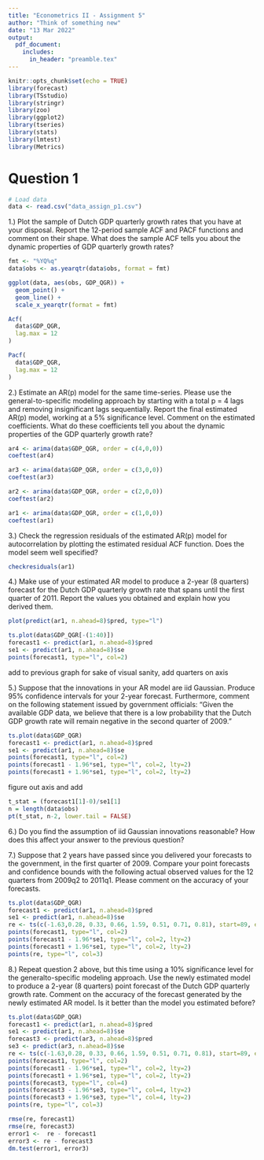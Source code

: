 ```yaml
---
title: "Econometrics II - Assignment 5"
author: "Think of something new"
date: "13 Mar 2022"
output:
  pdf_document:
    includes:
      in_header: "preamble.tex"
---
```


```r
knitr::opts_chunk$set(echo = TRUE)
library(forecast)
library(TSstudio)
library(stringr)
library(zoo)
library(ggplot2)
library(tseries)
library(stats)
library(lmtest)
library(Metrics)
```

# Question 1

```r
# Load data
data <- read.csv("data_assign_p1.csv")
```

1.) Plot the sample of Dutch GDP quarterly growth rates that you have at your disposal. Report the 12-period sample ACF and PACF functions and comment on their shape. What does the sample ACF tells you about the dynamic properties of GDP quarterly growth rates?

```r
fmt <- "%YQ%q"
data$obs <- as.yearqtr(data$obs, format = fmt)
```


```r
ggplot(data, aes(obs, GDP_QGR)) + 
  geom_point() + 
  geom_line() +
  scale_x_yearqtr(format = fmt)
```
```r
Acf(
  data$GDP_QGR,
  lag.max = 12
)
```
```r
Pacf(
  data$GDP_QGR,
  lag.max = 12
)
```

2.) Estimate an AR(p) model for the same time-series. Please use the general-to-specific modeling approach by starting with a total p = 4 lags and removing insignificant lags sequentially. Report the final estimated AR(p) model, working at a 5% significance level. Comment on the estimated coefficients. What do these coefficients tell you about the dynamic properties of the GDP quarterly growth rate?


```r
ar4 <- arima(data$GDP_QGR, order = c(4,0,0))
coeftest(ar4)
```

```r
ar3 <- arima(data$GDP_QGR, order = c(3,0,0))
coeftest(ar3)
```

```r
ar2 <- arima(data$GDP_QGR, order = c(2,0,0))
coeftest(ar2)
```

```r
ar1 <- arima(data$GDP_QGR, order = c(1,0,0))
coeftest(ar1)
```

3.) Check the regression residuals of the estimated AR(p) model for autocorrelation by plotting the estimated residual ACF function. Does the model seem well specified?
```r
checkresiduals(ar1)
```

4.) Make use of your estimated AR model to produce a 2-year (8 quarters) forecast for the Dutch GDP quarterly growth rate that spans until the first quarter of 2011. Report the values you obtained and explain how you derived them.

```r
plot(predict(ar1, n.ahead=8)$pred, type="l")
```
```r
ts.plot(data$GDP_QGR[-(1:40)])
forecast1 <- predict(ar1, n.ahead=8)$pred
se1 <- predict(ar1, n.ahead=8)$se
points(forecast1, type="l", col=2)
```
add to previous graph for sake of visual sanity, add quarters on axis

5.)  Suppose that the innovations in your AR model are iid Gaussian. Produce 95% confidence intervals for your 2-year forecast. Furthermore, comment on the following statement issued by government officials: “Given the available GDP data, we believe that there is a low probability that the Dutch GDP growth rate will remain negative in the second quarter of 2009.”
```r
ts.plot(data$GDP_QGR)
forecast1 <- predict(ar1, n.ahead=8)$pred
se1 <- predict(ar1, n.ahead=8)$se
points(forecast1, type="l", col=2)
points(forecast1 - 1.96*se1, type="l", col=2, lty=2)
points(forecast1 + 1.96*se1, type="l", col=2, lty=2)
```
figure out axis and add

```r
t_stat = (forecast1[1]-0)/se1[1]
n = length(data$obs)
pt(t_stat, n-2, lower.tail = FALSE)
```

6.) Do you find the assumption of iid Gaussian innovations reasonable? How does this affect your answer to the previous question?

7.) Suppose that 2 years have passed since you delivered your forecasts to the government, in the first quarter of 2009. Compare your point forecasts and confidence bounds with the following actual observed values for the 12 quarters from 2009q2 to 2011q1. Please comment on the accuracy of your forecasts.
```r
ts.plot(data$GDP_QGR)
forecast1 <- predict(ar1, n.ahead=8)$pred
se1 <- predict(ar1, n.ahead=8)$se
re <- ts(c(-1.63,0.28, 0.33, 0.66, 1.59, 0.51, 0.71, 0.81), start=89, end=96)
points(forecast1, type="l", col=2)
points(forecast1 - 1.96*se1, type="l", col=2, lty=2)
points(forecast1 + 1.96*se1, type="l", col=2, lty=2)
points(re, type="l", col=3)
```

8.) Repeat question 2 above, but this time using a 10% significance level for the generalto-specific modeling approach. Use the newly estimated model to produce a 2-year (8 quarters) point forecast of the Dutch GDP quarterly growth rate. Comment on the accuracy of the forecast generated by the newly estimated AR model. Is it better than the model you estimated before?
```r
ts.plot(data$GDP_QGR)
forecast1 <- predict(ar1, n.ahead=8)$pred
se1 <- predict(ar1, n.ahead=8)$se
forecast3 <- predict(ar3, n.ahead=8)$pred
se3 <- predict(ar3, n.ahead=8)$se
re <- ts(c(-1.63,0.28, 0.33, 0.66, 1.59, 0.51, 0.71, 0.81), start=89, end=96)
points(forecast1, type="l", col=2)
points(forecast1 - 1.96*se1, type="l", col=2, lty=2)
points(forecast1 + 1.96*se1, type="l", col=2, lty=2)
points(forecast3, type="l", col=4)
points(forecast3 - 1.96*se3, type="l", col=4, lty=2)
points(forecast3 + 1.96*se3, type="l", col=4, lty=2)
points(re, type="l", col=3)
```
```r
rmse(re, forecast1)
rmse(re, forecast3)
error1 <-  re - forecast1
error3 <- re - forecast3
dm.test(error1, error3)
```

